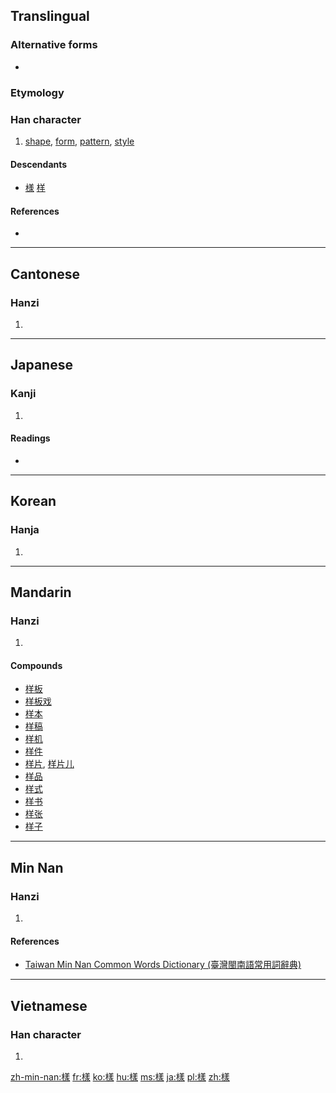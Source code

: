 {{also|样|様}}
==Translingual==
{{ja-forms|[[様]]|[[样]]|樣}}

===Alternative forms===
* {{zh-l|様}}

===Etymology===
{{Han compound|木|羕|c1=s|c2=p|t1=wood|ls=psc}}

===Han character===
{{Han char|rn=75|rad=木|as=11|sn=15|four=4893<sub>2</sub>|canj=木廿土水 (DTGE)|ids=⿰[[木]][[羕]]}}

# [[shape]], [[form]], [[pattern]], [[style]]

====Descendants====
* [[様]] [[样]]

====References====
* {{Han ref|kx=0551.050|dkj=15457|dj=0939.060|hdz=21284.070|uh=6A23|ud=27171|bh=BCCB|bd=48331}}

----

==Cantonese==

===Hanzi===
{{yue-hanzi|jyut=[[joeng6]]|y=yeung6|sim=样}}

# {{defn|lang=yue|sort=木11}}

----

==Japanese==

===Kanji===
{{ja-kanji|grade=|rs=木11}}

# {{defn|lang=ja|sort=木11}}

====Readings====
* {{ja-readings|on=[[よう]] (yō), from [[やう]] (yau), [[しょう]] (shō)|kun=[[さま]] (sama), [[ざま]] (zama)}}

----

==Korean==

===Hanja===
{{ko-hanja|hangeul=[[양]], [[상]]|eumhun=모양|rv=yang, sang|mr=yang, sang|y=yang, sang}}

# {{defn|lang=ko|sort=木11}}

----

==Mandarin==

===Hanzi===
{{cmn-hanzi|sim=样|pin=[[yàng]] ([[yang4]])|wg=yang<sup>4</sup>}}

# {{defn|lang=cmn|sort=木11}}

====Compounds====
* [[样板]]
* [[样板戏]]
* [[样本]]
* [[样稿]]
* [[样机]]
* [[样件]]
* [[样片]], [[样片儿]]
* [[样品]]
* [[样式]]
* [[样书]]
* [[样张]]
* [[样子]]

----

==Min Nan==

===Hanzi===
{{nan-hanzi|tlpa=iōng (iong<sup>7</sup>), iūnn (iunn<sup>7</sup>)}}

# {{defn|lang=nan|sort=木11}}

====References====
*[http://twblg.dict.edu.tw/holodict_new/result_detail.jsp?n_no=11189&curpage=1&sample=%E6%A8%A3&radiobutton=1&querytarget=1&limit=20&pagenum=2&rowcount=22 Taiwan Min Nan Common Words Dictionary (臺灣閩南語常用詞辭典)]

----

==Vietnamese==

===Han character===
{{vi-hantu|[[dạng]], [[dáng]], [[nhàng]]|rs=木11}}

# {{defn|lang=vi|sort=木11}}

[[zh-min-nan:樣]]
[[fr:樣]]
[[ko:樣]]
[[hu:樣]]
[[ms:樣]]
[[ja:樣]]
[[pl:樣]]
[[zh:樣]]